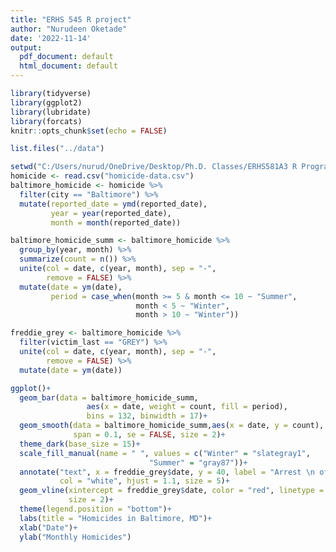 ```yaml
---
title: "ERHS 545 R project"
author: "Nurudeen Oketade"
date: '2022-11-14'
output:
  pdf_document: default
  html_document: default
---
```


```r
library(tidyverse)
library(ggplot2)
library(lubridate)
library(forcats)
knitr::opts_chunk$set(echo = FALSE)
```

```r
list.files("../data")
```
```r
setwd("C:/Users/nurud/OneDrive/Desktop/Ph.D. Classes/ERHS581A3 R Programming for Research I/EHRS 545 R Project/EHRS 545 R Project/data")
homicide <- read.csv("homicide-data.csv")
baltimore_homicide <- homicide %>% 
  filter(city == "Baltimore") %>% 
  mutate(reported_date = ymd(reported_date),
         year = year(reported_date),
         month = month(reported_date))
```

```r
baltimore_homicide_summ <- baltimore_homicide %>% 
  group_by(year, month) %>% 
  summarize(count = n()) %>% 
  unite(col = date, c(year, month), sep = "-",
        remove = FALSE) %>% 
  mutate(date = ym(date),
         period = case_when(month >= 5 & month <= 10 ~ "Summer",
                            month < 5 ~ "Winter",
                            month > 10 ~ "Winter"))
```

```r
freddie_grey <- baltimore_homicide %>% 
  filter(victim_last == "GREY") %>% 
  unite(col = date, c(year, month), sep = "-",
        remove = FALSE) %>% 
  mutate(date = ym(date))
```


```r
ggplot()+
  geom_bar(data = baltimore_homicide_summ,
                 aes(x = date, weight = count, fill = period), 
                 bins = 132, binwidth = 17)+
  geom_smooth(data = baltimore_homicide_summ,aes(x = date, y = count), colour="dodgerblue1", 
              span = 0.1, se = FALSE, size = 2)+
  theme_dark(base_size = 15)+
  scale_fill_manual(name = " ", values = c("Winter" = "slategray1",
                               "Summer" = "gray87"))+
  annotate("text", x = freddie_grey$date, y = 40, label = "Arrest \n of \n Freddie Gray",
           col = "white", hjust = 1.1, size = 5)+
  geom_vline(xintercept = freddie_grey$date, color = "red", linetype = "longdash",
             size = 2)+
  theme(legend.position = "bottom")+
  labs(title = "Homicides in Baltimore, MD")+
  xlab("Date")+
  ylab("Monthly Homicides")
```

